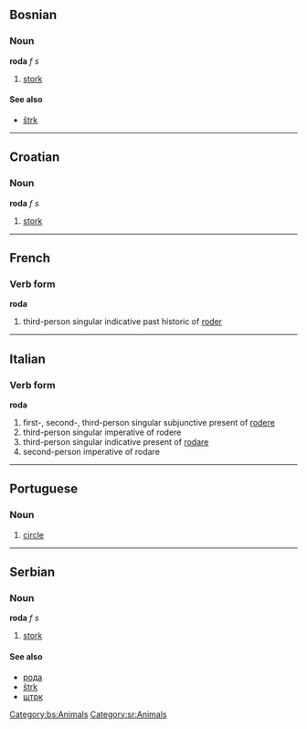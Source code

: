 ==Bosnian==
===Noun===
'''roda''' ''f s''
#[[stork]]
====See also====
*[[štrk]]
[[Category:bs:Animals]]
----
==Croatian==
===Noun===
'''roda''' ''f s''
#[[stork]]
----
==French==
===Verb form===
'''roda'''
#third-person singular indicative past historic of [[roder]]
----
==Italian==
===Verb form===
'''roda'''
#first-, second-, third-person singular subjunctive present of [[rodere]]
#third-person singular imperative of rodere
#third-person singular indicative present of [[rodare]]
#second-person imperative of rodare
----
==Portuguese==
===Noun===
#[[circle]]
----
==Serbian==
===Noun===
'''roda''' ''f s''
#[[stork]]
====See also====
*[[рода]]
*[[štrk]]
*[[штрк]]
[[Category:sr:Animals]]